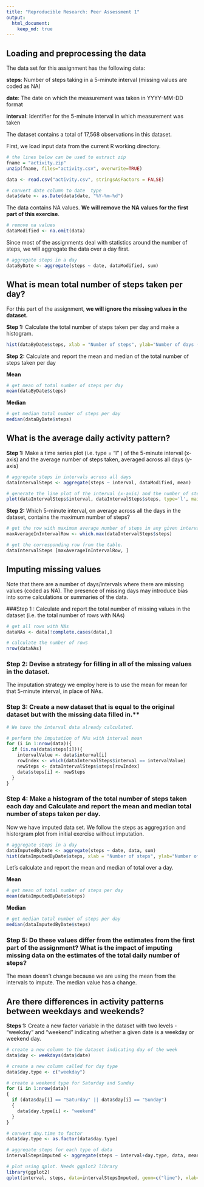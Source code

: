 ```yaml
---
title: "Reproducible Research: Peer Assessment 1"
output: 
  html_document:
    keep_md: true
---
```



## Loading and preprocessing the data

The data set for this assignment has the following data:

**steps**: Number of steps taking in a 5-minute interval (missing values are coded as NA)

**date**: The date on which the measurement was taken in YYYY-MM-DD format

**interval**: Identifier for the 5-minute interval in which measurement was taken

The dataset contains a total of 17,568 observations in this dataset.


First, we load input data from the current R working directory.


```r

# the lines below can be used to extract zip
fname = "activity.zip"
unzip(fname, files="activity.csv", overwrite=TRUE)

data <- read.csv("activity.csv", stringsAsFactors = FALSE)

# convert date column to date  type
data$date <- as.Date(data$date, "%Y-%m-%d")
```

The data contains NA values. **We will remove the NA values for the first part of this exercise**.
```r
# remove na values
dataModified <- na.omit(data)

```

Since most of the assignments deal with statistics around the number of steps, we will aggregate the data over a day first.

```r
# aggregate steps in a day
dataByDate <- aggregate(steps ~ date, dataModified, sum)
```



## What is mean total number of steps taken per day?


For this part of the assignment, **we will ignore the missing values in the dataset.**

**Step 1:** Calculate the total number of steps taken per day and make a histogram.

```r

hist(dataByDate$steps, xlab = "Number of steps", ylab="Number of days (frequency)", main = "Total number of steps per day")

```

**Step 2:** Calculate and report the mean and median of the total number of steps taken per day

**Mean**

```r
# get mean of total number of steps per day
mean(dataByDate$steps)

```

**Median**

```r
# get median total number of steps per day
median(dataByDate$steps)

```


## What is the average daily activity pattern?

**Step 1:** Make a time series plot (i.e.  type = "l" ) of the 5-minute interval (x-axis) and the average number of steps taken, averaged across all days (y-axis)

```r
# aggregate steps in intervals across all days
dataIntervalSteps <- aggregate(steps ~ interval, dataModified, mean)

# generate the line plot of the interval (x-axis) and the number of steps averaged (y-axis)
plot(dataIntervalSteps$interval, dataIntervalSteps$steps, type='l', main="Average Daily Activity Pattern", xlab="Interval", ylab="Average number of steps")

```


**Step 2:** Which 5-minute interval, on average across all the days in the dataset, contains the maximum number of steps?

```r
# get the row with maximum average number of steps in any given interval
maxAverageInIntervalRow <- which.max(dataIntervalSteps$steps)

# get the corresponding row from the table.
dataIntervalSteps [maxAverageInIntervalRow, ]
```



## Imputing missing values


Note that there are a number of days/intervals where there are missing values (coded as NA). The presence of missing days may introduce bias into some calculations or summaries of the data.

###Step 1 : Calculate and report the total number of missing values in the dataset (i.e. the total number of rows with NAs)

```r
# get all rows with NAs
dataNAs <- data[!complete.cases(data),]

# calculate the number of rows
nrow(dataNAs)
```

### Step 2: Devise a strategy for filling in all of the missing values in the dataset. 

The imputation strategy we employ here is to use the mean for mean for that 5-minute interval, in place of NAs.

### Step 3: Create a new dataset that is equal to the original dataset but with the missing data filled in.**
```r
# We have the interval data already calculated.

# perform the imputation of NAs with interval mean
for (i in 1:nrow(data)){
  if (is.na(data$steps[i])){
    intervalValue <- data$interval[i]
    rowIndex <- which(dataIntervalSteps$interval == intervalValue)
    newSteps <- dataIntervalSteps$steps[rowIndex]
    data$steps[i] <- newSteps
  }
}

```

### Step 4: Make a histogram of the total number of steps taken each day and Calculate and report the mean and median total number of steps taken per day. 

Now we have imputed data set. We follow the steps as aggregation and historgram plot from initial exercise without imputation.

```r
# aggregate steps in a day
dataImputedByDate <- aggregate(steps ~ date, data, sum)
hist(dataImputedByDate$steps, xlab = "Number of steps", ylab="Number of days (frequency)", main = "Total number of steps per day (Imputed Data)")
```

Let's calculate and report the mean and median of total over a day.

**Mean**
```r
# get mean of total number of steps per day
mean(dataImputedByDate$steps)

```


**Median**
```r
# get median total number of steps per day
median(dataImputedByDate$steps)

```

### Step 5: Do these values differ from the estimates from the first part of the assignment? What is the impact of imputing missing data on the estimates of the total daily number of steps?
The mean doesn't change because we are using the mean from the intervals to impute. The median value has a change.

## Are there differences in activity patterns between weekdays and weekends?

**Steps 1:** Create a new factor variable in the dataset with two levels - "weekday" and "weekend" indicating whether a given date is a weekday or weekend day.

```r

# create a new column to the dataset indicating day of the week
data$day <- weekdays(data$date)

# create a new column called for day type
data$day.type <- c("weekday")

# create a weekend type for Saturday and Sunday
for (i in 1:nrow(data))
{
  if (data$day[i] == "Saturday" || data$day[i] == "Sunday")
  {
    data$day.type[i] <- "weekend"
  }
}

# convert day.time to factor
data$day.type <- as.factor(data$day.type)

# aggregate steps for each type of data
intervalStepsImputed <- aggregate(steps ~ interval+day.type, data, mean)

# plot using qplot. Needs ggplot2 library
library(ggplot2)
qplot(interval, steps, data=intervalStepsImputed, geom=c("line"), xlab="Interval", ylab="Number of steps", main="") + facet_wrap(~ day.type, ncol=1)

```

